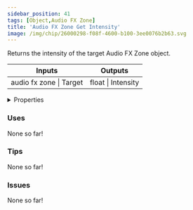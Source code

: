 ```yaml
---
sidebar_position: 41
tags: [Object,Audio FX Zone]
title: 'Audio FX Zone Get Intensity'
image: /img/chip/26000298-f08f-4600-b100-3ee0076b2b63.svg
---
```


Returns the intensity of the target Audio FX Zone object.



<IChip uuid="26000298-f08f-4600-b100-3ee0076b2b63"/>

<table><thead><tr><th>Inputs</th><th>Outputs</th></tr></thead><tbody><tr><td>audio fx zone | Target</td><td>float | Intensity</td></tr></tbody></table>

<details>
  <summary>Properties</summary>
  <div>
    <div>
    <table>
      <tbody>
        <tr>
          <td>Is beta required?</td>
          <td>No</td>
        </tr>
        <tr>
          <td>Is chip a trolling risk?</td>
          <td>No</td>
        </tr>
        <tr>
          <td>Is chip a role assignment risk?</td>
          <td>No</td>
        </tr>
        <tr>
          <td>Chip UUID</td>
          <td>26000298-f08f-4600-b100-3ee0076b2b63</td>
        </tr>
        <tr>
          <td>Room availability</td>
          <td>Available everywhere</td>
        </tr>
      </tbody>
    </table>
    </div>
  </div>
</details>

### Uses

None so far!

### Tips

None so far!

### Issues

None so far!